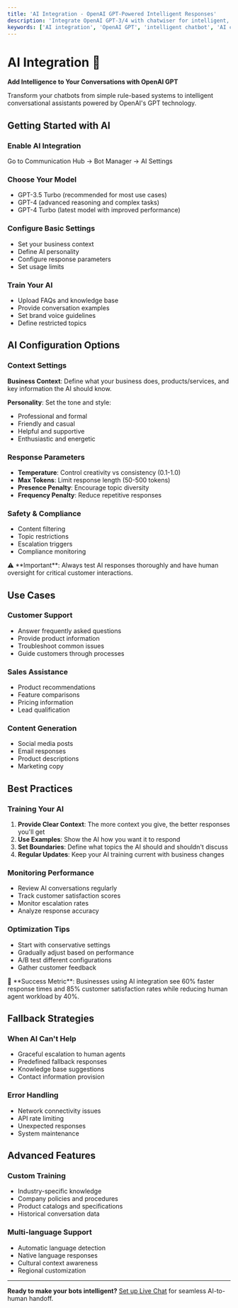 ```yaml
---
title: 'AI Integration - OpenAI GPT-Powered Intelligent Responses'
description: 'Integrate OpenAI GPT-3/4 with chatwiser for intelligent, context-aware customer conversations. Configure AI settings, train responses, and optimize performance.'
keywords: ['AI integration', 'OpenAI GPT', 'intelligent chatbot', 'AI customer service', 'GPT-3', 'GPT-4', 'conversational AI']
---
```



# AI Integration 🤖

**Add Intelligence to Your Conversations with OpenAI GPT**

Transform your chatbots from simple rule-based systems to intelligent conversational assistants powered by OpenAI's GPT technology.

## Getting Started with AI


### Enable AI Integration
Go to Communication Hub → Bot Manager → AI Settings

### Choose Your Model
- GPT-3.5 Turbo (recommended for most use cases)
- GPT-4 (advanced reasoning and complex tasks)
- GPT-4 Turbo (latest model with improved performance)

### Configure Basic Settings
- Set your business context
- Define AI personality
- Configure response parameters
- Set usage limits

### Train Your AI
- Upload FAQs and knowledge base
- Provide conversation examples
- Set brand voice guidelines
- Define restricted topics


## AI Configuration Options

### Context Settings
**Business Context**: Define what your business does, products/services, and key information the AI should know.

**Personality**: Set the tone and style:
- Professional and formal
- Friendly and casual
- Helpful and supportive
- Enthusiastic and energetic

### Response Parameters
- **Temperature**: Control creativity vs consistency (0.1-1.0)
- **Max Tokens**: Limit response length (50-500 tokens)
- **Presence Penalty**: Encourage topic diversity
- **Frequency Penalty**: Reduce repetitive responses

### Safety & Compliance
- Content filtering
- Topic restrictions
- Escalation triggers
- Compliance monitoring

<Warning>
⚠️ **Important**: Always test AI responses thoroughly and have human oversight for critical customer interactions.
</Warning>

## Use Cases

### Customer Support
- Answer frequently asked questions
- Provide product information
- Troubleshoot common issues
- Guide customers through processes

### Sales Assistance
- Product recommendations
- Feature comparisons
- Pricing information
- Lead qualification

### Content Generation
- Social media posts
- Email responses
- Product descriptions
- Marketing copy

## Best Practices

### Training Your AI
1. **Provide Clear Context**: The more context you give, the better responses you'll get
2. **Use Examples**: Show the AI how you want it to respond
3. **Set Boundaries**: Define what topics the AI should and shouldn't discuss
4. **Regular Updates**: Keep your AI training current with business changes

### Monitoring Performance
- Review AI conversations regularly
- Track customer satisfaction scores
- Monitor escalation rates
- Analyze response accuracy

### Optimization Tips
- Start with conservative settings
- Gradually adjust based on performance
- A/B test different configurations
- Gather customer feedback

<Check>
🎯 **Success Metric**: Businesses using AI integration see 60% faster response times and 85% customer satisfaction rates while reducing human agent workload by 40%.
</Check>

## Fallback Strategies

### When AI Can't Help
- Graceful escalation to human agents
- Predefined fallback responses
- Knowledge base suggestions
- Contact information provision

### Error Handling
- Network connectivity issues
- API rate limiting
- Unexpected responses
- System maintenance

## Advanced Features

### Custom Training
- Industry-specific knowledge
- Company policies and procedures
- Product catalogs and specifications
- Historical conversation data

### Multi-language Support
- Automatic language detection
- Native language responses
- Cultural context awareness
- Regional customization

---

**Ready to make your bots intelligent?** [Set up Live Chat](/en/communication/live-chat) for seamless AI-to-human handoff.
